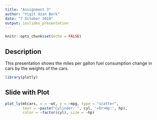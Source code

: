 ```yaml
---
title: "Assignment 3"
author: "Yigit Ozan Berk"
date: "7 October 2019"
output: ioslides_presentation
---
```


```r
knitr::opts_chunk$set(echo = FALSE)
```

## Description

This presentation shows the miles per gallon fuel consumption change in cars by the weights of the cars.

```r
library(plotly)
```


## Slide with Plot

```r

plot_ly(mtcars, x = ~wt, y = ~mpg, type = "scatter", 
        text = ~paste("Cylinder: ", cyl, '<br>Hp:', hp),
        color = ~factor(cyl), size = ~hp)
```

